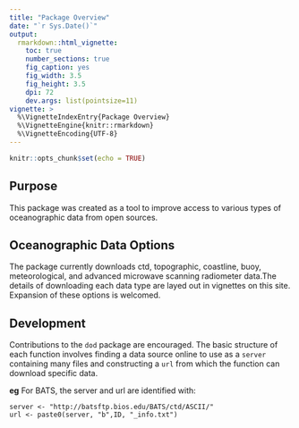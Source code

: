 ```yaml
---
title: "Package Overview"
date: "`r Sys.Date()`"
output:
  rmarkdown::html_vignette:
    toc: true
    number_sections: true
    fig_caption: yes
    fig_width: 3.5
    fig_height: 3.5
    dpi: 72
    dev.args: list(pointsize=11)
vignette: >
  %\VignetteIndexEntry{Package Overview}
  %\VignetteEngine{knitr::rmarkdown}
  %\VignetteEncoding{UTF-8}
---
```


```r
knitr::opts_chunk$set(echo = TRUE)
```

## Purpose

This package was created as a tool to improve access to various types of oceanographic data from open sources. 

## Oceanographic Data Options 

The package currently downloads ctd, topographic, coastline, buoy, meteorological, and advanced microwave scanning radiometer data.The details of downloading each data type are layed out in vignettes on this site. Expansion of these options is welcomed. 

## Development 

Contributions to the `dod` package are encouraged. The basic structure of each function involves finding a data source online to use as a `server` containing many files and constructing a `url` from which the function can download specific data.  

**eg** For BATS, the server and url are identified with:

	server <- "http://batsftp.bios.edu/BATS/ctd/ASCII/"
	url <- paste0(server, "b",ID, "_info.txt")
	


